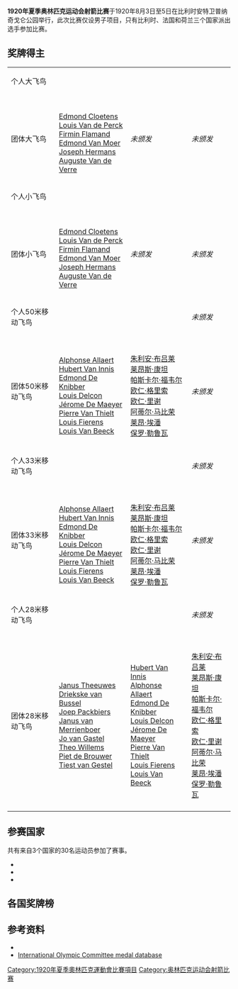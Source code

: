 '''1920年夏季奥林匹克运动会射箭比赛'''于1920年8月3日至5日在比利时安特卫普纳奇戈仑公园举行，此次比赛仅设男子项目，只有比利时、法国和荷兰三个国家派出选手参加比赛。

==奖牌得主==
{| {{MedalistTable|type=项目}}
|-
| 个人大飞鸟
| {{flagIOCmedalist|[[Edmond_Cloetens|Edmond Cloetens]]|BEL|1920年夏季}}
| {{flagIOCmedalist|[[Louis_Van_de_Perck|Louis Van de Perck]]|BEL|1920年夏季}}
| {{flagIOCmedalist|[[Firmin_Flamand|Firmin Flamand]]|BEL|1920年夏季}}
|-
| 团体大飞鸟
| {{flagIOCteam|BEL|1920年夏季}}<br>[[Edmond_Cloetens|Edmond Cloetens]]<br>[[Louis_Van_de_Perck|Louis Van de Perck]]<br>[[Firmin_Flamand|Firmin Flamand]]<br>[[Edmond_Van_Moer|Edmond Van Moer]]<br>[[Joseph_Hermans|Joseph Hermans]]<br>[[Auguste_Van_de_Verre|Auguste Van de Verre]]
| ''未颁发''
| ''未颁发''
|-
| 个人小飞鸟
| {{flagIOCmedalist|[[Edmond_Van_Moer|Edmond Van Moer]]|BEL|1920年夏季}}
| {{flagIOCmedalist|[[Louis_Van_de_Perck|Louis Van de Perck]]|BEL|1920年夏季}}
| {{flagIOCmedalist|[[Joseph_Hermans|Joseph Hermans]]|BEL|1920年夏季}}
|-
| 团体小飞鸟
| {{flagIOCteam|BEL|1920年夏季}}<br>[[Edmond_Cloetens|Edmond Cloetens]]<br>[[Louis_Van_de_Perck|Louis Van de Perck]]<br>[[Firmin_Flamand|Firmin Flamand]]<br>[[Edmond_Van_Moer|Edmond Van Moer]]<br>[[Joseph_Hermans|Joseph Hermans]]<br>[[Auguste_Van_de_Verre|Auguste Van de Verre]]
| ''未颁发''
| ''未颁发''
|-
| 个人50米移动飞鸟
| {{flagIOCmedalist|[[朱利安·布吕莱|朱利安·布吕莱]]|FRA|1920年夏季}}
| {{flagIOCmedalist|[[Hubert_Van_Innis|Hubert Van Innis]]|BEL|1920年夏季}}
| ''未颁发''
|-
| 团体50米移动飞鸟
| {{flagIOCteam|BEL|1920年夏季}}<br>[[Alphonse_Allaert|Alphonse Allaert]] <br> [[Hubert_Van_Innis|Hubert Van Innis]] <br> [[Edmond_De_Knibber|Edmond De Knibber]] <br> [[Louis_Delcon|Louis Delcon]] <br> [[Jérome_De_Maeyer|Jérome De Maeyer]] <br> [[Pierre_Van_Thielt|Pierre Van Thielt]] <br> [[Louis_Fierens|Louis Fierens]] <br> [[Louis_Van_Beeck|Louis Van Beeck]]
| {{flagIOCteam|FRA|1920年夏季}}<br>[[朱利安·布吕莱|朱利安·布吕莱]] <br> [[莱昂斯·康坦|莱昂斯·康坦]] <br> [[帕斯卡尔·福韦尔|帕斯卡尔·福韦尔]] <br> [[欧仁·格里索|欧仁·格里索]] <br> [[欧仁·里谢|欧仁·里谢]] <br> [[阿蒂尔·马比荣|阿蒂尔·马比荣]] <br> [[莱昂·埃潘|莱昂·埃潘]] <br> [[保罗·勒鲁瓦|保罗·勒鲁瓦]]
| ''未颁发''
|-
| 个人33米移动飞鸟
| {{flagIOCmedalist|[[Hubert_Van_Innis|Hubert Van Innis]]|BEL|1920年夏季}}
| {{flagIOCmedalist|[[朱利安·布吕莱|朱利安·布吕莱]]|FRA|1920年夏季}}
| ''未颁发''
|-
| 团体33米移动飞鸟
| {{flagIOCteam|BEL|1920年夏季}}<br>[[Alphonse_Allaert|Alphonse Allaert]] <br> [[Hubert_Van_Innis|Hubert Van Innis]] <br> [[Edmond_De_Knibber|Edmond De Knibber]] <br> [[Louis_Delcon|Louis Delcon]] <br> [[Jérome_De_Maeyer|Jérome De Maeyer]] <br> [[Pierre_Van_Thielt|Pierre Van Thielt]] <br> [[Louis_Fierens|Louis Fierens]] <br> [[Louis_Van_Beeck|Louis Van Beeck]]
| {{flagIOCteam|FRA|1920年夏季}}<br>[[朱利安·布吕莱|朱利安·布吕莱]] <br> [[莱昂斯·康坦|莱昂斯·康坦]] <br> [[帕斯卡尔·福韦尔|帕斯卡尔·福韦尔]] <br> [[欧仁·格里索|欧仁·格里索]] <br> [[欧仁·里谢|欧仁·里谢]] <br> [[阿蒂尔·马比荣|阿蒂尔·马比荣]] <br> [[莱昂·埃潘|莱昂·埃潘]] <br> [[保罗·勒鲁瓦|保罗·勒鲁瓦]]
| ''未颁发''
|-
| 个人28米移动飞鸟
| {{flagIOCmedalist|[[Hubert_Van_Innis|Hubert Van Innis]]|BEL|1920年夏季}}
| {{flagIOCmedalist|[[莱昂斯·康坦|莱昂斯·康坦]]|FRA|1920年夏季}}
| ''未颁发''
|-
| 团体28米移动飞鸟
| {{flagIOCteam|NED|1920年夏季}}<br>[[Janus_Theeuwes|Janus Theeuwes]] <br> [[Driekske_van_Bussel|Driekske van Bussel]] <br> [[Joep_Packbiers|Joep Packbiers]] <br> [[Janus_van_Merrienboer|Janus van Merrienboer]] <br> [[Jo_van_Gastel|Jo van Gastel]] <br> [[Theo_Willems|Theo Willems]] <br> [[Piet_de_Brouwer|Piet de Brouwer]] <br> [[Tiest_van_Gestel|Tiest van Gestel]]
| {{flagIOCteam|BEL|1920年夏季}}<br>[[Hubert_Van_Innis|Hubert Van Innis]] <br> [[Alphonse_Allaert|Alphonse Allaert]] <br> [[Edmond_De_Knibber|Edmond De Knibber]] <br> [[Louis_Delcon|Louis Delcon]] <br> [[Jérome_De_Maeyer|Jérome De Maeyer]] <br> [[Pierre_Van_Thielt|Pierre Van Thielt]] <br> [[Louis_Fierens|Louis Fierens]] <br> [[Louis_Van_Beeck|Louis Van Beeck]]
| {{flagIOCteam|FRA|1920年夏季}}<br>[[朱利安·布吕莱|朱利安·布吕莱]] <br> [[莱昂斯·康坦|莱昂斯·康坦]] <br> [[帕斯卡尔·福韦尔|帕斯卡尔·福韦尔]] <br> [[欧仁·格里索|欧仁·格里索]] <br> [[欧仁·里谢|欧仁·里谢]] <br> [[阿蒂尔·马比荣|阿蒂尔·马比荣]] <br> [[莱昂·埃潘|莱昂·埃潘]] <br> [[保罗·勒鲁瓦|保罗·勒鲁瓦]]
|-
|}

==参赛国家==
共有来自3个国家的30名运动员参加了赛事。

* {{flagIOC|BEL|1920年夏季|14}}
* {{flagIOC|FRA|1920年夏季|8}}
* {{flagIOC|NED|1920年夏季|8}}

==各国奖牌榜==
{{Medals table
 | caption        = 
 | host           = 
 | flag_template  = flagIOCteam
 | event          = 1920年夏季
 | team           = 代表团
 | gold_BEL = 8 | silver_BEL = 4 | bronze_BEL = 2
 | gold_FRA = 1 | silver_FRA = 4 | bronze_FRA = 1
 | gold_NED = 1 | silver_NED = 0 | bronze_NED = 0
}}

==参考资料==
* {{cite book | author = Belgium Olympic Committee | year = 1957 | title = Olympic Games Antwerp 1920: Official Report|language=fr}}
* [http://www.olympic.org/uk/athletes/results/search_r_uk.asp International Olympic Committee medal database]{{Wayback|url=http://www.olympic.org/uk/athletes/results/search_r_uk.asp |date=20090926222354 }}

{{奧林匹克運動會射箭比賽}}

[[Category:1920年夏季奧林匹克運動會比賽項目|Category:1920年夏季奧林匹克運動會比賽項目]]
[[Category:奥林匹克运动会射箭比赛|Category:奥林匹克运动会射箭比赛]]